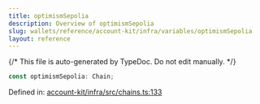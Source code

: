 ```yaml
---
title: optimismSepolia
description: Overview of optimismSepolia
slug: wallets/reference/account-kit/infra/variables/optimismSepolia
layout: reference
---
```


{/* This file is auto-generated by TypeDoc. Do not edit manually. */}

```ts
const optimismSepolia: Chain;
```

Defined in: [account-kit/infra/src/chains.ts:133](https://github.com/alchemyplatform/aa-sdk/blob/ad165355d980f9a16dd388088895bfc851df8656/account-kit/infra/src/chains.ts#L133)
